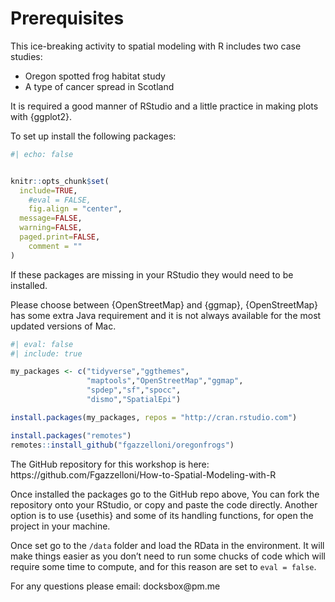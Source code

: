# Prerequisites {.unnumbered}

This ice-breaking activity to spatial modeling with R includes two case studies:

-   Oregon spotted frog habitat study
-   A type of cancer spread in Scotland

It is required a good manner of RStudio and a little practice in making plots with {ggplot2}.

To set up install the following packages:

```r
#| echo: false


knitr::opts_chunk$set(
  include=TRUE,
	#eval = FALSE,
	fig.align = "center",
  message=FALSE, 
  warning=FALSE, 
  paged.print=FALSE,
	comment = ""
)
```

If these packages are missing in your RStudio they would need to be installed.

Please choose between {OpenStreetMap} and {ggmap}, {OpenStreetMap} has some extra Java requirement and it is not always available for the most updated versions of Mac.

```r
#| eval: false
#| include: true

my_packages <- c("tidyverse","ggthemes",
                 "maptools","OpenStreetMap","ggmap",
                 "spdep","sf","spocc",
                 "dismo","SpatialEpi")

install.packages(my_packages, repos = "http://cran.rstudio.com")

install.packages("remotes")
remotes::install_github("fgazzelloni/oregonfrogs")
```

The GitHub repository for this workshop is here: https://github.com/Fgazzelloni/How-to-Spatial-Modeling-with-R

Once installed the packages go to the GitHub repo above, You can fork the repository onto your RStudio, or copy and paste the code directly. Another option is to use {usethis} and some of its handling functions, for open the project in your machine.

Once set go to the `/data` folder and load the RData in the environment. It will make things easier as you don't need to run some chucks of code which will require some time to compute, and for this reason are set to `eval = false`.

For any questions please email: docksbox\@pm.me
